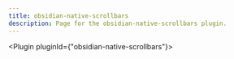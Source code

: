 ---
title: obsidian-native-scrollbars
description: Page for the obsidian-native-scrollbars plugin.
---


<Plugin pluginId={"obsidian-native-scrollbars"}></Plugin>